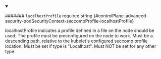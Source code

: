 
<details className="config-field" data-expandable="false" open>
<summary>

####### `localhostProfile` <span className="config-field-required" data-required="false">required</span> <span className="config-field-type">string</span> <span className="config-field-default"></span> <span className="config-field-enum"></span> {#controlPlane-advanced-security-podSecurityContext-seccompProfile-localhostProfile}

localhostProfile indicates a profile defined in a file on the node should be used.
The profile must be preconfigured on the node to work.
Must be a descending path, relative to the kubelet's configured seccomp profile location.
Must be set if type is "Localhost". Must NOT be set for any other type.

</summary>



</details>
